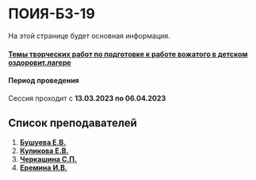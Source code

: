 
# ПОИЯ-БЗ-19
 
<Callout type="info" emoji="ℹ️">
    На этой странице будет основная информация.
</Callout>

#### [Темы творческих работ по подготовке к работе вожатого в детском оздоровит.лагере](tasks/TrainingOfCounselors/training24march)

#### Период проведения

Сессия проходит с **13.03.2023 по 06.04.2023**

## Список преподавателей

1. [__Бушуева Е.В.__](https://us04web.zoom.us/j/2500142450?pwd=SmRCTFpxc2lZcFVMNDQ2c1FYQ0wwZz09)
2. [__Куликова Е.В.__](https://us04web.zoom.us/j/4930818428?pwd=iKcXRjC1ejazC2pEc5dSY2h4Q1Q)
3. [__Черкашина С.П.__](https://us04web.zoom.us/j/2600581507?pwd=WXl0ZG45dGxGVkxZa3RPbDBkL1ZOdz09)
4. [__Еремина И.В.__](https://us04web.zoom.us/j/8827953212?pwd=yQOF2td1GxdMzfaYPurIq93KNhZjxE)

